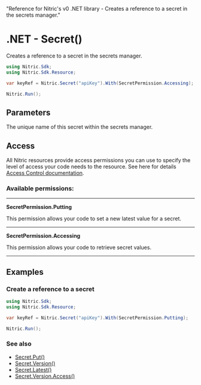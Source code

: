   "Reference for Nitric's v0 .NET library - Creates a reference to a secret in the secrets manager."

# .NET - Secret()

Creates a reference to a secret in the secrets manager.

```csharp
using Nitric.Sdk;
using Nitric.Sdk.Resource;

var keyRef = Nitric.Secret("apiKey").With(SecretPermission.Accessing);

Nitric.Run();
```

## Parameters

<Properties>
  <Property name="name" required type="string">
    The unique name of this secret within the secrets manager.
  </Property>
</Properties>

## Access

All Nitric resources provide access permissions you can use to specify the level of access your code needs to the resource. See here for details [Access Control documentation](/assets/access-control).

### Available permissions:

---

**SecretPermission.Putting**

This permission allows your code to set a new latest value for a secret.

---

**SecretPermission.Accessing**

This permission allows your code to retrieve secret values.

---

## Examples

### Create a reference to a secret

```csharp
using Nitric.Sdk;
using Nitric.Sdk.Resource;

var keyRef = Nitric.Secret("apiKey").With(SecretPermission.Putting);

Nitric.Run();
```

### See also

- [Secret.Put()](./secret-put)
- [Secret.Version()](./secret-version)
- [Secret.Latest()](./secret-latest)
- [Secret.Version.Access()](./secret-version-access)
